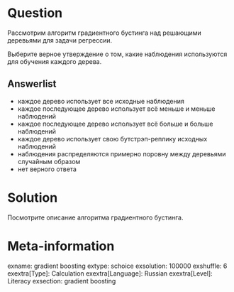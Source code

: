 Question
========

Рассмотрим алгоритм градиентного бустинга над решающими деревьями для задачи регрессии. 

Выберите верное утверждение о том, какие наблюдения используются для обучения каждого дерева. 

Answerlist
----------
* каждое дерево использует все исходные наблюдения 
* каждое последующее дерево использует всё меньше и меньше наблюдений 
* каждое последующее дерево использует всё больше и больше наблюдений 
* каждое дерево использует свою бутстрэп-реплику исходных наблюдений
* наблюдения распределяются примерно поровну между деревьями случайным образом 
* нет верного ответа

Solution
========

Посмотрите описание алгоритма градиентного бустинга.

Meta-information
================
exname: gradient boosting
extype: schoice
exsolution: 100000
exshuffle: 6
exextra[Type]: Calculation
exextra[Language]: Russian
exextra[Level]: Literacy
exsection: gradient boosting
